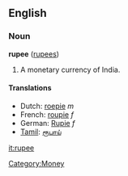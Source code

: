 ==English==
===Noun===
'''rupee''' ([[rupees]])

#A monetary currency of India.

====Translations====
*Dutch: [[roepie]] ''m''
*French: [[roupie]] ''f''
*German: [[Rupie]] ''f''
*[[Tamil]]: [[ரூபாய்]]

[[it:rupee]]



[[Category:Money]]